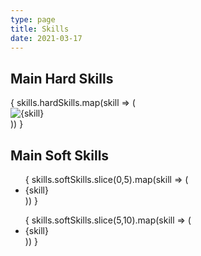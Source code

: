 ```yaml
---
type: page
title: Skills
date: 2021-03-17
---
```


## Main Hard Skills


<div className='hard-skills'>
  {
    skills.hardSkills.map(skill => (
      <div className='hard-skills-container' key={skill}>
        <Image
          className='hard-skills-img'
          src={`/images/skills/${skill}.svg`}
          width={75}
          height={50}
          alt={skill}
        />
      </div>
    ))
  }
</div>

## Main Soft Skills

<div className='soft-skills'>
  <div className='soft-skills-card'>
    <ul>
      {
        skills.softSkills.slice(0,5).map(skill => (
          <li key={skill}>
            {skill}
          </li>   
      ))
      }
    </ul>
  </div>
  <div className='soft-skills-card'>
    <ul>
      {
        skills.softSkills.slice(5,10).map(skill => (
          <li key={skill}>
            {skill}
          </li>   
      ))
      }
    </ul>
  </div>
</div>